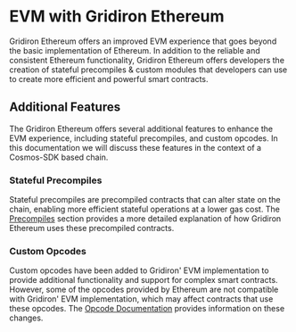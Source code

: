 # EVM with Gridiron Ethereum

Gridiron Ethereum offers an improved EVM experience that goes beyond the basic implementation of Ethereum.
In addition to the reliable and consistent Ethereum functionality, Gridiron Ethereum offers developers the 
creation of stateful precompiles & custom modules that developers can use to create more efficient and 
powerful smart contracts.

## Additional Features

The Gridiron Ethereum offers several additional features to enhance the EVM experience, 
including stateful precompiles, and custom opcodes. In this documentation we will discuss
these features in the context of a Cosmos-SDK based chain.

### Stateful Precompiles
Stateful precompiles are precompiled contracts that can alter state on the 
chain, enabling more efficient stateful operations at a lower gas cost. 
The [Precompiles] section provides a more detailed explanation of 
how Gridiron Ethereum uses these precompiled contracts.

### Custom Opcodes

Custom opcodes have been added to Gridiron' EVM implementation to provide additional 
functionality and support for complex smart contracts. However, some of the opcodes 
provided by Ethereum are not compatible with Gridiron' EVM implementation, 
which may affect contracts that use these opcodes. The [Opcode Documentation] 
provides information on these changes.

[Precompiles]: ./precompile-overview
[Opcode Documentation]: ./opcodes